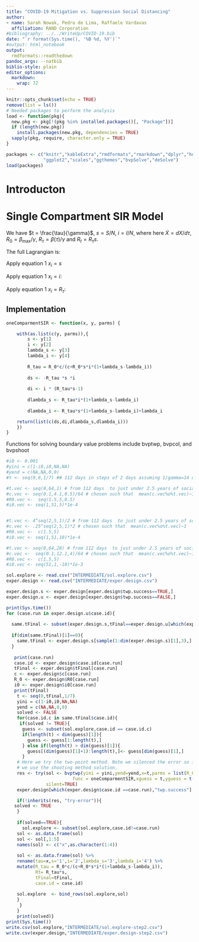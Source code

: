 ```yaml
---
title: "COVID-19 Mitigation vs. Suppression Social Distancing"
author:
- name: Sarah Nowak, Pedro de Lima, Raffaele Vardavas 
  affiliation: RAND Corporation
#bibliography: ../../WriteUp/COVID-19.bib
date: "`r format(Sys.time(), '%B %d, %Y')`"
#output: html_notebook
output:
  rmdformats::readthedown
pandoc_args: --natbib
biblio-style: plain
editor_options: 
  markdown: 
    wrap: 72
---
```


```r
knitr::opts_chunk$set(echo = TRUE)
remove(list = ls())
# Needed packages to perform the analysis
load <- function(pkg){
  new.pkg <- pkg[!(pkg %in% installed.packages()[, "Package"])]
  if (length(new.pkg))
    install.packages(new.pkg, dependencies = TRUE)
  sapply(pkg, require, character.only = TRUE)
} 

packages <- c("knitr","kableExtra","rmdformats","rmarkdown","dplyr","here","DiagrammeR",
              "ggplot2","scales","ggthemes","bvpSolve","deSolve")
load(packages)
```

# Introducton

# Single Compartment SIR Model


We have $t = \frac{\tau}{\gamma}$, $s = S/N$, $i = I/N$,
\begin{equation}
\dot{s}= -R_\tau si,
\end{equation} where here $\dot{X}=dX/d\tau$, $R_0= \beta_\max/\gamma$,
$R_\tau=\beta(\tau)/\gamma$ and $R_{t}=R_\tau s$.


```{=tex}
\begin{equation}
\dot{i}=i (R_\tau s-1) = i (R_t-1)
\label{eq:didt}
\end{equation}
```
```{=tex}
\begin{equation}
\dot{\lambda_s}= R_{\tau} i (1 + \lambda_s-\lambda_i)
\end{equation}
```
```{=tex}
\begin{equation}
\dot{\lambda_i}= R_{\tau}s(1+\lambda_s-\lambda_i)+\lambda_i
\end{equation}
```

The full Lagrangian is:

\begin{equation}
\mathcal{L} = -c \ln\left(\frac{R_{\tau}}{R_0}\right)+c\left(\frac{R_{\tau}}{R_0}\right)+R_{\tau} si +
\lambda_s\left(\frac{d}{d \tau}{s} +R_{\tau} si\right)+
\lambda_i\left(\frac{d}{d \tau}i-R_{\tau}si+i \right)
\end{equation}

Apply equation 1 $x_i = s$

\begin{equation}
\dot{\lambda}_s = R_{\tau} i (1 + \lambda_s-\lambda_i)
\end{equation}

Apply equation 1 $x_i = i$:
\begin{equation}
\dot{\lambda}_i = R_{\tau}s(1+\lambda_s-\lambda_i)+\lambda_i
\end{equation}

Apply equation 1 $x_i = R_{\tau}$:

\begin{equation}
R_{\tau} = \frac{R_0c}{c+R_0si(1+\lambda_s-\lambda_i)}
\end{equation}

## Implementation

```r
oneComparmentSIR <- function(x, y, parms) {

    with(as.list(c(y, parms)),{
        s <- y[1] 
        i <- y[2] 
        lambda_s <- y[3]
        lambda_i <- y[4]
        
        R_tau = R_0*c/(c+R_0*s*i*(1+lambda_s-lambda_i))
        
        ds <- -R_tau *s *i
        
        di <- i * (R_tau*s-1)
        
        dlambda_s <- R_tau*i*(1+lambda_s-lambda_i)
        
        dlambda_i <- R_tau*s*(1+lambda_s-lambda_i)+lambda_i

    return(list(c(ds,di,dlambda_s,dlambda_i)))
    })
}
```


Functions for solving boundary value problems include bvptwp, bvpcol,
and bvpshoot

```r
#i0 <- 0.001
#yini = c(1-i0,i0,NA,NA)
#yend = c(NA,NA,0,0)
#t <- seq(0,8,1/7) ## 112 days in steps of 2 days assuming 1/gamma=14 days

#t.vec <- seq(8,64,1) # from 112 days  to just under 2.5 years of social distancing
#c.vec <- seq(0.1,4.1,0.5)/64 # chosen such that  mean(c.vec%o%t.vec)~1
#R0.vec <-  seq(1.5,5,0.5)
#i0.vec <- seq(1,51,5)*1e-4


#t.vec <- 4^seq(2,5,1)/2 # from 112 days  to just under 2.5 years of social distancing
#c.vec <- .25^seq(2,5,1)*2 # chosen such that  mean(c.vec%o%t.vec)~1
#R0.vec <-  c(1.5,5)
#i0.vec <- seq(1,51,10)*1e-4

#t.vec <- seq(8,64,28) # from 112 days  to just under 2.5 years of social distancing
#c.vec <-  seq(0.1,12.1,4)/64 # chosen such that  mean(c.vec%o%t.vec)~1
#R0.vec <-  c(1.5,5)
#i0.vec <- seq(51,1,-10)*1e-3
```

```r
sol.explore <- read.csv("INTERMEDIATE/sol.explore.csv")
exper.design <- read.csv("INTERMEDIATE/exper.design.csv")
```

```r
exper.design.s <- exper.design[exper.design$twp.success==TRUE,]
exper.design.u <- exper.design[exper.design$twp.success==FALSE,]
```


```r
print(Sys.time())
for (case.run in exper.design.u$case.id){
  
  same.tFinal <- subset(exper.design.s,tFinal==exper.design.u[which(exper.design.u$case.id == case.run),"tFinal"]) 
  
  if(dim(same.tFinal)[1]==0){
    same.tFinal <- exper.design.s[sample(1:dim(exper.design.s)[1],3),]
  }
  
   print(case.run) 
   case.id <- exper.design$case.id[case.run]
   tFinal <- exper.design$tFinal[case.run]
   c <- exper.design$c[case.run]
   R_0 <- exper.design$R0[case.run]
   i0 <- exper.design$i0[case.run]
   print(tFinal)
    t <- seq(0,tFinal,1/7)
    yini = c(1-i0,i0,NA,NA)
    yend = c(NA,NA,0,0)
    solved <- FALSE
    for(case.id.c in same.tFinal$case.id){
     if(solved != TRUE){
      guess <- subset(sol.explore,case.id == case.id.c)
      if(length(t) < dim(guess)[1]){
        guess <- guess[1:length(t),]
      } else if(length(t) > dim(guess)[1]){
        guess[(dim(guess)[1]+1):length(t),]<- guess[dim(guess)[1],]
      }
    # Here we try the two-point method. Note we silenced the error so if it doesn't converge
    # we use the shooting method solution. 
    res <- try(sol <- bvptwp(yini = yini,yend=yend,x=t,parms = list(R_0 = R_0,c=c),
                         func = oneComparmentSIR,xguess = t,yguess = t(guess[,c("s","i","lambda_s","lambda_i")]),nmax=4000),
               silent=TRUE)
    exper.design[which(exper.design$case.id ==case.run),"twp.success"] <- !inherits(res,"try-error")

    if(!inherits(res, "try-error")){
   solved <- TRUE
    }
    
    if(solved==TRUE){
      sol.explore <- subset(sol.explore,case.id!=case.run)
    sol <- as.data.frame(sol)
    sol <- sol[,1:5]
    names(sol) <- c("x",as.character(1:4))
    
    sol <- as.data.frame(sol) %>% 
    rename(tau=x,s='1',i='2',lambda_s='3',lambda_i='4') %>% 
    mutate(R_tau = R_0*c/(c+R_0*s*i*(1+lambda_s-lambda_i)),
           Rt= R_tau*s,
           tFinal=tFinal,
           case.id = case.id)
    
    sol.explore  <- bind_rows(sol.explore,sol)
    }
     }
    }
    print(solved)}
print(Sys.time())
write.csv(sol.explore,"INTERMEDIATE/sol.explore-step2.csv")
write.csv(exper.design,"INTERMEDIATE/exper.design-step2.csv")

```

